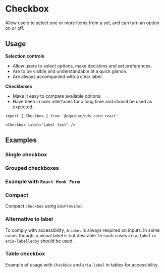 
<Meta of={ComponentStories} />

# Checkbox

Allow users to select one or more items from a set, and can turn an option on or off.

<Links 
    ariaUrl="https://www.w3.org/WAI/ARIA/apg/patterns/checkbox/"
    figmaUrl="https://www.figma.com/file/0bGXR2sCwMVSDNyyzu5BXrO5/UI%E2%80%94User-Interface?node-id=18442%3A38197"
    documentationUrl="https://eds.equinor.com/0b0c666ab/p/028476-selection-controls/b/86826a"
    sourceUrl="https://github.com/equinor/design-system/blob/develop/packages/eds-core-react/src/components/Checkbox/Checkbox.tsx"
    npmUrl="https://www.npmjs.com/package/@equinor/eds-core-react"
/>

<Primary />
<Controls />

## Usage

**Selection controls**

<ul>
    <li>Allow users to select options, make decisions and set preferences.</li>
    <li>Are to be visible and understandable at a quick glance.</li>
    <li>Are always accompanied with a clear label.</li>
</ul>

**Checkboxes**

<ul>
    <li>Make it easy to compare available options.</li>
    <li>Have been in user interfaces for a long time and should be used as expected.</li>
</ul>

```tsx
import { Checkbox } from '@equinor/eds-core-react'

<Checkbox label="Label text" />
```

## Examples

### Single checkbox

<Canvas of={ComponentStories.SingleCheckbox} />

### Grouped checkboxes

<Canvas of={ComponentStories.GroupedCheckbox} />

### Example with `React Hook Form`

<Canvas of={ComponentStories.WithFormsControl} />

### Compact

Compact `Checkbox` using `EdsProvider`.

<Canvas of={ComponentStories.Compact} />


### Alternative to label

To comply with accessibility, a `label` is always required on inputs. In some cases though, a visual label is not desirable. In such cases `aria-label` or `aria-labelledby` should be used.

<Canvas of={ComponentStories.AlternativeToLabel} />

### Table checkbox

Example of usage with `Checkbox` and `aria-label` in tables for accessibility.

<Canvas of={ComponentStories.TableCheckbox} />
